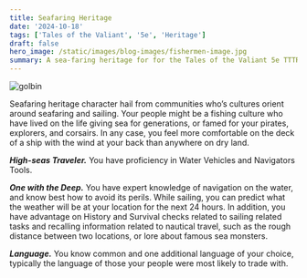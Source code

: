 ```yaml
---
title: Seafaring Heritage
date: '2024-10-18'
tags: ['Tales of the Valiant', '5e', 'Heritage']
draft: false
hero_image: /static/images/blog-images/fishermen-image.jpg
summary: A sea-faring heritage for for the Tales of the Valiant 5e TTTRPG.
---
```


<img title="golbin" src="/static/images/blog-images/fishermen-image.jpg" className="w-full" />

Seafaring heritage character hail from communities who’s cultures orient around seafaring and sailing.  Your people might be a fishing culture who have lived on the life giving sea for generations, or famed for your pirates, explorers, and corsairs.  In any case, you feel more comfortable on the deck of a ship with the wind at your back than anywhere on dry land.
  
***High-seas Traveler.***  You have proficiency in Water Vehicles and Navigators Tools.

***One with the Deep.***  You have expert knowledge of navigation on the water, and know best how to avoid its perils.  While sailing, you can predict what the weather will be at your location for the next 24 hours.  In addition, you have advantage on History and Survival checks related to sailing related tasks and recalling information related to nautical travel, such as the rough distance between two locations, or lore about famous sea monsters.

***Language.***  You know common and one additional language of your choice, typically the language of those your people were most likely to trade with.
